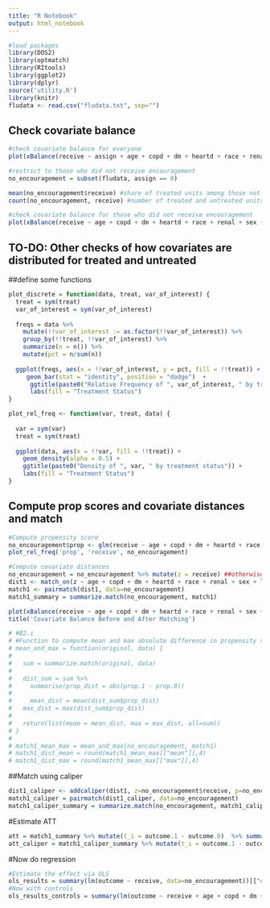 ```yaml
---
title: "R Notebook"
output: html_notebook
---
```


```r
#load packages
library(DOS2)
library(optmatch)
library(RItools)
library(ggplot2)
library(dplyr)
source('utility.R')
library(knitr)
fludata <- read.csv("fludata.txt", sep="")
```

## Check covariate balance

```r
#check covariate balance for everyone
plot(xBalance(receive ~ assign + age + copd + dm + heartd + race + renal + sex + liverd - 1, data=fludata)) #for everyone. we see huge imbalance in assigned, which indicates encouragement worked 

#restrict to those who did not receive encouragement 
no_encouragement = subset(fludata, assign == 0)

mean(no_encouragement$receive) #share of treated units among those not encouraged 
count(no_encouragement, receive) #number of treated and untreated units among those not encouraged

#check covariate balance for those who did not receive encouragement 
plot(xBalance(receive ~ age + copd + dm + heartd + race + renal + sex + liverd - 1, data=no_encouragement)) #for everyone. we see huge imbalance in assigned, which indicates encouragement worked 

```

## TO-DO: Other checks of how covariates are distributed for treated and untreated

##define some functions

```r
plot_discrete = function(data, treat, var_of_interest) {
  treat = sym(treat)
  var_of_interest = sym(var_of_interest)
  
  freqs = data %>% 
    mutate(!!var_of_interest := as.factor(!!var_of_interest)) %>% 
    group_by(!!treat, !!var_of_interest) %>%
    summarize(n = n()) %>%
    mutate(pct = n/sum(n))
  
  ggplot(freqs, aes(x = !!var_of_interest, y = pct, fill = !!treat)) +
     geom_bar(stat = "identity", position = "dodge")  +
      ggtitle(paste0("Relative Frequency of ", var_of_interest, " by treatment status")) +
      labs(fill = "Treatment Status")
}

plot_rel_freq <- function(var, treat, data) {
  
  var = sym(var)
  treat = sym(treat)
  
  ggplot(data, aes(x = !!var, fill = !!treat)) +
    geom_density(alpha = 0.5) +
    ggtitle(paste0("Density of ", var, " by treatment status")) +
    labs(fill = "Treatment Status")
}

```

## Compute prop scores and covariate distances and match 

```r
#Compute propensity score 
no_encouragement$prop <- glm(receive ~ age + copd + dm + heartd + race + renal + sex + liverd, family=binomial, data=no_encouragement)$fitted.values
plot_rel_freq('prop', 'receive', no_encouragement)

#Compute covariate distances
no_encouragement = no_encouragement %>% mutate(z = receive) ##otherwise the summary function does not work. fix this later, cos Z it's usually reserved for the instrument, not for the instrumented variable.
dist1 <- match_on(z ~ age + copd + dm + heartd + race + renal + sex + liverd, method = "mahalanobis", data=no_encouragement)
match1 <- pairmatch(dist1, data=no_encouragement)
match1_summary = summarize.match(no_encouragement, match1)

plot(xBalance(receive ~ age + copd + dm + heartd + race + renal + sex + liverd -1, strata=list(unstrat=NULL, match1=~match1), data=no_encouragement)) #BEFORE AND AFTER
title('Covariate Balance Before and After Matching')

```

```r
# #B2.i
# #Function to compute mean and max absolute difference in propensity scores.
# mean_and_max = function(original, data) {
#   
#   sum = summarize.match(original, data)
#   
#   dist_sum = sum %>% 
#     summarise(prop_dist = abs(prop.1 - prop.0))
# 
#     mean_dist = mean(dist_sum$prop_dist)
#   max_dist = max(dist_sum$prop_dist)
#   
#   return(list(mean = mean_dist, max = max_dist, all=sum))
# }
# 
# match1_mean_max = mean_and_max(no_encouragement, match1) 
# match1_dist_mean = round(match1_mean_max[["mean"]],4)
# match1_dist_max = round(match1_mean_max[["max"]],4)
```

##Match using caliper 
```r
dist1_caliper <- addcaliper(dist1, z=no_encouragement$receive, p=no_encouragement$prop, caliper=0.1)
match1_caliper = pairmatch(dist1_caliper, data=no_encouragement)
match1_caliper_summary = summarize.match(no_encouragement, match1_caliper)
```

#Estimate ATT

```r
att = match1_summary %>% mutate(t_i = outcome.1 - outcome.0)  %>% summarize(att = mean(t_i)) %>% pull(att)
att_caliper = match1_caliper_summary %>% mutate(t_i = outcome.1 - outcome.0)  %>% summarize(att = mean(t_i)) %>% pull(att)
```

#Now do regression 
```r
#Estimate the effect via OLS
ols_results = summary(lm(outcome ~ receive, data=no_encouragement))[["coefficients"]]
#Now with controls
ols_results_controls = summary(lm(outcome ~ receive + age + copd + dm + heartd + race + renal + sex + liverd, data=no_encouragement))[["coefficients"]]
```
